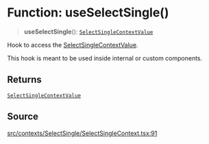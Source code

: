 # Function: useSelectSingle()

> **useSelectSingle**(): [`SelectSingleContextValue`](/api/latest/interfaces/SelectSingleContextValue.mdx)

Hook to access the [SelectSingleContextValue](/api/latest/interfaces/SelectSingleContextValue.mdx).

This hook is meant to be used inside internal or custom components.

## Returns

[`SelectSingleContextValue`](/api/latest/interfaces/SelectSingleContextValue.mdx)

## Source

[src/contexts/SelectSingle/SelectSingleContext.tsx:91](https://github.com/gpbl/react-day-picker/blob/86f49ff11/src/contexts/SelectSingle/SelectSingleContext.tsx#L91)
